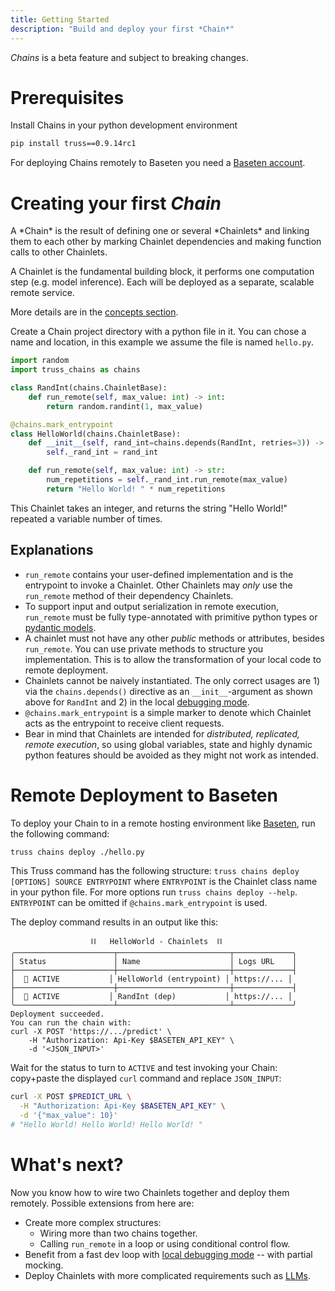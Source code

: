 ```yaml
---
title: Getting Started
description: "Build and deploy your first *Chain*"
---
```


<Warning>*Chains* is a beta feature and subject to breaking changes.</Warning>


<TOC />

# Prerequisites

Install Chains in your python development environment

```bash
pip install truss==0.9.14rc1
```

For deploying Chains remotely to Baseten you need
a [Baseten account](https://app.baseten.co/signup).

# Creating your first *Chain*

<Info>
A *Chain* is the result of defining one or several *Chainlets* and linking
them to each other by marking Chainlet dependencies and making function
calls to other Chainlets.

A Chainlet is the fundamental building block, it performs one computation
step (e.g. model inference). Each will be deployed as a separate, scalable
remote service.

More details are in the [concepts section](/chains/concepts).
</Info>

Create a Chain project directory with a python file in it. You can chose a name
and location, in this example we assume the file is named `hello.py`.

```python
import random
import truss_chains as chains

class RandInt(chains.ChainletBase):
    def run_remote(self, max_value: int) -> int:
        return random.randint(1, max_value)

@chains.mark_entrypoint
class HelloWorld(chains.ChainletBase):
    def __init__(self, rand_int=chains.depends(RandInt, retries=3)) -> None:
        self._rand_int = rand_int

    def run_remote(self, max_value: int) -> str:
        num_repetitions = self._rand_int.run_remote(max_value)
        return "Hello World! " * num_repetitions
```

This Chainlet takes an integer, and returns the string "Hello World!" repeated a
variable number of times.

## Explanations

* `run_remote` contains your user-defined implementation and is the entrypoint
  to invoke a Chainlet. Other Chainlets
  may *only* use the `run_remote` method of their dependency Chainlets.
* To support input and output serialization in remote execution, `run_remote`
  must be fully type-annotated with
  <Tooltip tip="E.g. `int`, `str`, `list[float]`">primitive python
  types</Tooltip> or
  <Tooltip tip="They have builtin JSON serialization.">[pydantic models](https://docs.pydantic.dev/latest/)</Tooltip>.
* A chainlet must not have any other *public* methods or attributes,
  besides `run_remote`. You can use private methods
  to structure you implementation. This is to allow the transformation of your
  local code to remote deployment.
* Chainlets cannot be <Tooltip tip="I.e. creating instances like `chainlet = RandInt()` in arbitrary locations in your code.">
  naively</Tooltip>
  instantiated. The only correct usages are 1) via the `chains.depends()`
  directive as an `__init__`-argument as shown above
  for `RandInt` and 2) in the
  local [debugging mode](/chains/guide#local-debugging).
* `@chains.mark_entrypoint` is a simple marker to denote which Chainlet acts as
  the entrypoint to receive client requests.
* Bear in mind that Chainlets are intended for *distributed, replicated, remote
  execution*, so using global variables,
  state
  and <Tooltip tip="E.g. changing classes and imported modules dynamically at runtime.">
  highly dynamic python
  features</Tooltip> should be avoided as they might not work as intended.

# Remote Deployment to Baseten

To deploy your Chain to in a remote hosting environment
like [Baseten](https://www.baseten.co/), run the following
command:

```bash
truss chains deploy ./hello.py
```

This Truss command has the following structure:
`truss chains deploy [OPTIONS] SOURCE ENTRYPOINT` where `ENTRYPOINT` is the
Chainlet class name in your python file.
For more options run `truss chains deploy --help`. `ENTRYPOINT` can be omitted
if `@chains.mark_entrypoint` is used.

The deploy command results in an output like this:

```
                  ⛓️   HelloWorld - Chainlets  ⛓️
╭──────────────────────┬─────────────────────────┬─────────────╮
│ Status               │ Name                    │ Logs URL    │
├──────────────────────┼─────────────────────────┼─────────────┤
│  💚 ACTIVE           │ HelloWorld (entrypoint) │ https://... │
├──────────────────────┼─────────────────────────┼─────────────┤
│  💚 ACTIVE           │ RandInt (dep)           │ https://... │
╰──────────────────────┴─────────────────────────┴─────────────╯
Deployment succeeded.
You can run the chain with:
curl -X POST 'https://.../predict' \
    -H "Authorization: Api-Key $BASETEN_API_KEY" \
    -d '<JSON_INPUT>'
```

Wait for the status to turn to `ACTIVE` and test invoking your Chain: copy+paste
the displayed `curl` command and replace `JSON_INPUT`:

```bash
curl -X POST $PREDICT_URL \
  -H "Authorization: Api-Key $BASETEN_API_KEY" \
  -d '{"max_value": 10}'
# "Hello World! Hello World! Hello World! "
```


# What's next?

Now you know how to wire two Chainlets together and deploy them
remotely. Possible extensions from here are:
* Create more complex structures:
  * Wiring more than two chains together.
  * Calling `run_remote` in a loop or using conditional control flow.
* Benefit from a fast dev loop with
  [local debugging mode](/chains/guide#local-debugging-with-mock)
  -- with partial mocking.
* Deploy Chainlets with more complicated requirements such as
  [LLMs](/chains/guide#llm-chain-with-special-requirements).
